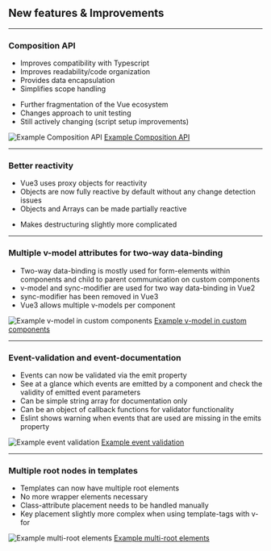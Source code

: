 <!-- section-title: New features & Improvements -->
## New features & Improvements

---
### Composition API
<!-- block-start: grid -->
<!-- block-start: column -->
<!-- classes: grid -->
- Improves compatibility with Typescript
- Improves readability/code organization
- Provides data encapsulation
- Simplifies scope handling
<!-- - Simpler way to split code and share functionality -->
<!-- - Improves working with JSX and TSX -->
<!-- - Allows usage of arrow functions for computed, methods etc. -->
- Further fragmentation of the Vue ecosystem
- Changes approach to unit testing
- Still actively changing (script setup improvements)

<!-- block-end -->
<!-- block-start: column -->
![Example Composition API](../../code/examples/composition-api-1/screenshot.png)
[Example Composition API](http://127.0.0.1:8085/examples/composition-api-1/)

<!-- block-end -->
<!-- block-end -->

---
### Better reactivity
- Vue3 uses proxy objects for reactivity
- Objects are now fully reactive by default without any change detection issues
- Objects and Arrays can be made partially reactive
<!-- - Requires evergreen browsers (newer than IE11) -->
- Makes destructuring slightly more complicated

---
### Multiple v-model attributes for two-way data-binding
<!-- block-start: grid -->
<!-- block-start: column -->
<!-- classes: grid -->
- Two-way data-binding is mostly used for form-elements within components and child to parent communication on custom components
- v-model and sync-modifier are used for two way data-binding in Vue2
- sync-modifier has been removed in Vue3
- Vue3 allows multiple v-models per component

<!-- block-end -->
<!-- block-start: column -->
![Example v-model in custom components](../../code/examples/v-model-1/screenshot.png)
[Example v-model in custom components](http://127.0.0.1:8085/examples/v-model-1)

<!-- block-end -->
<!-- block-end -->

---
### Event-validation and event-documentation
<!-- block-start: grid -->
<!-- block-start: column -->
<!-- classes: grid -->
- Events can now be validated via the emit property
- See at a glance which events are emitted by a component and check the validity of emitted event parameters
- Can be simple string array for documentation only
- Can be an object of callback functions for validator functionality
- Eslint shows warning when events that are used are missing in the emits property

<!-- block-end -->
<!-- block-start: column -->
![Example event validation](../../code/examples/emits-1/screenshot.png)
[Example event validation](http://127.0.0.1:8085/examples/emits-1/)

<!-- block-end -->
<!-- block-end -->

---
### Multiple root nodes in templates
<!-- block-start: grid -->
<!-- block-start: column -->
<!-- classes: grid -->
- Templates can now have multiple root elements
- No more wrapper elements necessary
- Class-attribute placement needs to be handled manually
- Key placement slightly more complex when using template-tags with v-for

<!-- block-end -->
<!-- block-start: column -->
![Example multi-root elements](../../code/examples/multi-root-1/screenshot.png)
[Example multi-root elements](http://127.0.0.1:8085/examples/multi-root-1)

<!-- block-end -->
<!-- block-end -->